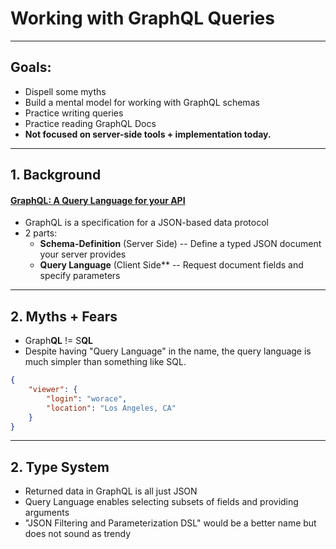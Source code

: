 

# Working with GraphQL Queries

---

## Goals:

* Dispell some myths
* Build a mental model for working with GraphQL schemas
* Practice writing queries
* Practice reading GraphQL Docs
* **Not focused on server-side tools + implementation today.**

---

## 1. Background

#### [GraphQL: A Query Language for your API](https://graphql.org/)

* GraphQL is a specification for a JSON-based data protocol
* 2 parts:
  * **Schema-Definition** (Server Side) -- Define a typed JSON document your server provides
  * **Query Language** (Client Side** -- Request document fields and specify parameters

---

<Split>

<div style={{textAlign: "left"}}>

## 2. Myths + Fears

* Graph**QL** != S**QL**
* Despite having "Query Language" in the name, the query language is much simpler than something like SQL.

</div>

```json
{
    "viewer": {
        "login": "worace",
        "location": "Los Angeles, CA"
    }
}
```

</Split>


---

## 2. Type System

* Returned data in GraphQL is all just JSON
* Query Language enables selecting subsets of fields and providing arguments
* "JSON Filtering and Parameterization DSL" would be a better name but does not sound as trendy
